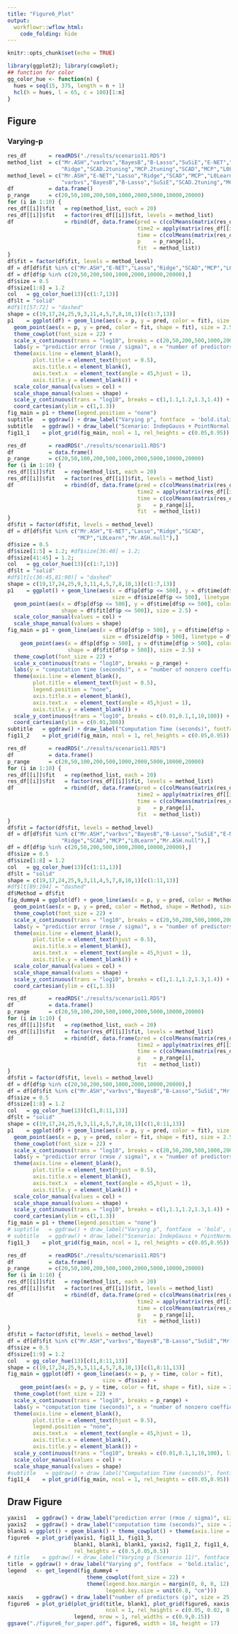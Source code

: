 ```yaml
---
title: "Figure6_Plot"
output:
  workflowr::wflow_html:
    code_folding: hide
---
```


```r
knitr::opts_chunk$set(echo = TRUE)
```

```r
library(ggplot2); library(cowplot);
## function for color
gg_color_hue <- function(n) {
  hues = seq(15, 375, length = n + 1)
  hcl(h = hues, l = 65, c = 100)[1:n]
}
```

## Figure

### Varying-p

```r
res_df       = readRDS("./results/scenario11.RDS")
method_list  = c("Mr.ASH","varbvs","BayesB","B-Lasso","SuSiE","E-NET","Lasso",
                 "Ridge","SCAD.2tuning","MCP.2tuning","SCAD","MCP","L0Learn","Mr.ASH.null")
method_level = c("Mr.ASH","E-NET","Lasso","Ridge","SCAD","MCP","L0Learn",
                 "varbvs","BayesB","B-Lasso","SuSiE","SCAD.2tuning","MCP.2tuning","Mr.ASH.null")
df           = data.frame()
p_range      = c(20,50,100,200,500,1000,2000,5000,10000,20000)
for (i in 1:10) {
res_df[[i]]$fit   = rep(method_list, each = 20)
res_df[[i]]$fit   = factor(res_df[[i]]$fit, levels = method_list)
df                = rbind(df, data.frame(pred = c(colMeans(matrix(res_df[[i]]$pred, 20, 14))),
                                         time2 = apply(matrix(res_df[[i]]$time, 20, 14), 2, median),
                                         time = c(colMeans(matrix(res_df[[i]]$time, 20, 14))),
                                         p    = p_range[i],
                                         fit  = method_list))
}
df$fit = factor(df$fit, levels = method_level)
df = df[df$fit %in% c("Mr.ASH","E-NET","Lasso","Ridge","SCAD","MCP","L0Learn","Mr.ASH.null"),]
df = df[df$p %in% c(20,50,200,500,1000,2000,10000,20000),]
df$size = 0.5
df$size[1:8] = 1.2
col   = gg_color_hue(13)[c(1:7,13)]
df$lt = "solid"
#df$lt[57:72] = "dashed"
shape = c(19,17,24,25,9,3,11,4,5,7,8,10,1)[c(1:7,13)]
p1    = ggplot(df) + geom_line(aes(x = p, y = pred, color = fit), size = df$size, linetype = df$lt) +
  geom_point(aes(x = p, y = pred, color = fit, shape = fit), size = 2.5) +
  theme_cowplot(font_size = 22) +
  scale_x_continuous(trans = "log10", breaks = c(20,50,200,500,1000,2000,10000,20000)) +
  labs(y = "predictior error (rmse / sigma)", x = "number of predictors (p)") +
  theme(axis.line = element_blank(),
        plot.title = element_text(hjust = 0.5),
        axis.title.x = element_blank(),
        axis.text.x  = element_text(angle = 45,hjust = 1),
        axis.title.y = element_blank()) +
  scale_color_manual(values = col) +
  scale_shape_manual(values = shape) +
  scale_y_continuous(trans = "log10", breaks = c(1,1.1,1.2,1.3,1.4)) +
  coord_cartesian(ylim = c(1,1.3))
fig_main = p1 + theme(legend.position = "none")
suptitle   = ggdraw() + draw_label("Varying p", fontface  = 'bold.italic', size = 14) 
subtitle   = ggdraw() + draw_label("Scenario: IndepGauss + PointNormal, n = 500, p = 20-20000, s = 20, pve = 0.5", fontface  = 'bold', size = 14) 
fig11_1    = plot_grid(fig_main, ncol = 1, rel_heights = c(0.05,0.95))
```

```r
res_df       = readRDS("./results/scenario11.RDS")
df           = data.frame()
p_range      = c(20,50,100,200,500,1000,2000,5000,10000,20000)
for (i in 1:10) {
res_df[[i]]$fit   = rep(method_list, each = 20)
res_df[[i]]$fit   = factor(res_df[[i]]$fit, levels = method_list)
df                = rbind(df, data.frame(pred = c(colMeans(matrix(res_df[[i]]$pred, 20, 14))),
                                         time2 = apply(matrix(res_df[[i]]$time, 20, 14), 2, median),
                                         time = c(colMeans(matrix(res_df[[i]]$time, 20, 14))),
                                         p    = p_range[i],
                                         fit  = method_list))
}
df$fit = factor(df$fit, levels = method_level)
df = df[df$fit %in% c("Mr.ASH","E-NET","Lasso","Ridge","SCAD",
                      "MCP","L0Learn","Mr.ASH.null"),]
df$size = 0.5
df$size[1:5] = 1.2; #df$size[36:40] = 1.2;
df$size[41:45] = 1.2;
col   = gg_color_hue(13)[c(1:7,13)]
df$lt = "solid"
#df$lt[c(36:45,81:90)] = "dashed"
shape = c(19,17,24,25,9,3,11,4,5,7,8,10,1)[c(1:7,13)]
p1    = ggplot() + geom_line(aes(x = df$p[df$p <= 500], y = df$time[df$p <= 500], color = df$fit[df$p <= 500]),
                                 size = df$size[df$p <= 500], linetype = df$lt[df$p <= 500]) +
  geom_point(aes(x = df$p[df$p <= 500], y = df$time[df$p <= 500], color = df$fit[df$p <= 500],
                 shape = df$fit[df$p <= 500]), size = 2.5) +
  scale_color_manual(values = col) +
  scale_shape_manual(values = shape)
fig_main = p1 + geom_line(aes(x = df$p[df$p > 500], y = df$time[df$p > 500], color = df$fit[df$p > 500]),
                              size = df$size[df$p > 500], linetype = df$lt[df$p > 500]) + 
    geom_point(aes(x = df$p[df$p > 500], y = df$time[df$p > 500], color = df$fit[df$p > 500],
                   shape = df$fit[df$p > 500]), size = 2.5) +
  theme_cowplot(font_size = 22) +
  scale_x_continuous(trans = "log10", breaks = p_range) +
  labs(y = "computation time (seconds)", x = "number of nonzero coefficients (s)") +
  theme(axis.line = element_blank(),
        plot.title = element_text(hjust = 0.5),
        legend.position = "none",
        axis.title.x = element_blank(),
        axis.text.x  = element_text(angle = 45,hjust = 1),
        axis.title.y = element_blank()) +
  scale_y_continuous(trans = "log10", breaks = c(0.01,0.1,1,10,100)) +
  coord_cartesian(ylim = c(0.01,300))
subtitle   = ggdraw() + draw_label("Computation Time (seconds)", fontface = 'bold', size = 14) 
fig11_2    = plot_grid(fig_main, ncol = 1, rel_heights = c(0.05,0.95))
```

```r
res_df       = readRDS("./results/scenario11.RDS")
df           = data.frame()
p_range      = c(20,50,100,200,500,1000,2000,5000,10000,20000)
for (i in 1:10) {
res_df[[i]]$fit   = rep(method_list, each = 20)
res_df[[i]]$fit   = factor(res_df[[i]]$fit, levels = method_list)
df                = rbind(df, data.frame(pred = c(colMeans(matrix(res_df[[i]]$pred, 20, 14))),
                                         time2 = apply(matrix(res_df[[i]]$time, 20, 14), 2, median),
                                         time = c(colMeans(matrix(res_df[[i]]$time, 20, 14))),
                                         p    = p_range[i],
                                         fit  = method_list))
}
df$fit = factor(df$fit, levels = method_level)
df = df[df$fit %in% c("Mr.ASH","varbvs","BayesB","B-Lasso","SuSiE","E-NET","Lasso",
                 "Ridge","SCAD","MCP","L0Learn","Mr.ASH.null"),]
df = df[df$p %in% c(20,50,200,500,1000,2000,10000,20000),]
df$size = 0.5
df$size[1:8] = 1.2
col   = gg_color_hue(13)[c(1:11,13)]
df$lt = "solid"
shape = c(19,17,24,25,9,3,11,4,5,7,8,10,1)[c(1:11,13)]
#df$lt[89:104] = "dashed"
df$Method = df$fit
fig_dummy4 = ggplot(df) + geom_line(aes(x = p, y = pred, color = Method), size = df$size, linetype = df$lt) +
  geom_point(aes(x = p, y = pred, color = Method, shape = Method), size = 2.5) +
  theme_cowplot(font_size = 22) +
  scale_x_continuous(trans = "log10", breaks = c(20,50,200,500,1000,2000,10000,20000)) +
  labs(y = "predictior error (rmse / sigma)", x = "number of predictors (p)") +
  theme(axis.line = element_blank(),
        plot.title = element_text(hjust = 0.5),
        axis.title.x = element_blank(),
        axis.text.x  = element_text(angle = 45,hjust = 1),
        axis.title.y = element_blank()) +
  scale_color_manual(values = col) +
  scale_shape_manual(values = shape) +
  scale_y_continuous(trans = "log10", breaks = c(1,1.1,1.2,1.3,1.4)) +
  coord_cartesian(ylim = c(1,1.3))
```

```r
res_df       = readRDS("./results/scenario11.RDS")
df           = data.frame()
p_range      = c(20,50,100,200,500,1000,2000,5000,10000,20000)
for (i in 1:10) {
res_df[[i]]$fit   = rep(method_list, each = 20)
res_df[[i]]$fit   = factor(res_df[[i]]$fit, levels = method_list)
df                = rbind(df, data.frame(pred = c(colMeans(matrix(res_df[[i]]$pred, 20, 14))),
                                         time2 = apply(matrix(res_df[[i]]$time, 20, 14), 2, median),
                                         time = c(colMeans(matrix(res_df[[i]]$time, 20, 14))),
                                         p    = p_range[i],
                                         fit  = method_list))
}
df$fit = factor(df$fit, levels = method_level)
df = df[df$p %in% c(20,50,200,500,1000,2000,10000,20000),]
df = df[df$fit %in% c("Mr.ASH","varbvs","BayesB","B-Lasso","SuSiE","Mr.ASH.null"),]
df$size = 0.5
df$size[1:8] = 1.2
col   = gg_color_hue(13)[c(1,8:11,13)]
df$lt = "solid"
shape = c(19,17,24,25,9,3,11,4,5,7,8,10,1)[c(1,8:11,13)]
p1    = ggplot(df) + geom_line(aes(x = p, y = pred, color = fit), size = df$size, linetype = df$lt) +
  geom_point(aes(x = p, y = pred, color = fit, shape = fit), size = 2.5) +
  theme_cowplot(font_size = 22) +
  scale_x_continuous(trans = "log10", breaks = c(20,50,200,500,1000,2000,10000,20000)) +
  labs(y = "predictior error (rmse / sigma)", x = "number of predictors (p)") +
  theme(axis.line = element_blank(),
        plot.title = element_text(hjust = 0.5),
        axis.title.x = element_blank(),
        axis.text.x  = element_text(angle = 45,hjust = 1),
        axis.title.y = element_blank()) +
  scale_color_manual(values = col) +
  scale_shape_manual(values = shape) +
  scale_y_continuous(trans = "log10", breaks = c(1,1.1,1.2,1.3,1.4)) +
  coord_cartesian(ylim = c(1,1.3))
fig_main = p1 + theme(legend.position = "none")
# suptitle   = ggdraw() + draw_label("Varying p", fontface  = 'bold', size = 14) 
# subtitle   = ggdraw() + draw_label("Scenario: IndepGauss + PointNormal, n = 500, p = 20-20000, s = 20, pve = 0.5", fontface  = 'bold', size = 14) 
fig11_3    = plot_grid(fig_main, ncol = 1, rel_heights = c(0.05,0.95))
```

```r
res_df       = readRDS("./results/scenario11.RDS")
df           = data.frame()
p_range      = c(20,50,100,200,500,1000,2000,5000,10000,20000)
for (i in 1:10) {
res_df[[i]]$fit   = rep(method_list, each = 20)
res_df[[i]]$fit   = factor(res_df[[i]]$fit, levels = method_list)
df                = rbind(df, data.frame(pred = c(colMeans(matrix(res_df[[i]]$pred, 20, 14))),
                                         time2 = apply(matrix(res_df[[i]]$time, 20, 14), 2, median),
                                         time = c(colMeans(matrix(res_df[[i]]$time, 20, 14))),
                                         p    = p_range[i],
                                         fit  = method_list))
}
df$fit = factor(df$fit, levels = method_level)
df = df[df$fit %in% c("Mr.ASH","varbvs","BayesB","B-Lasso","SuSiE","Mr.ASH.null"),]
df$size = 0.5
df$size[1:9] = 1.2
col   = gg_color_hue(13)[c(1,8:11,13)]
shape = c(19,17,24,25,9,3,11,4,5,7,8,10,1)[c(1,8:11,13)]
fig_main = ggplot(df) + geom_line(aes(x = p, y = time, color = fit),
                              size = df$size) + 
    geom_point(aes(x = p, y = time, color = fit, shape = fit), size = 2.5) +
  theme_cowplot(font_size = 22) +
  scale_x_continuous(trans = "log10", breaks = p_range) +
  labs(y = "computation time (seconds)", x = "number of nonzero coefficients (s)") +
  theme(axis.line = element_blank(),
        plot.title = element_text(hjust = 0.5),
        legend.position = "none",
        axis.text.x  = element_text(angle = 45,hjust = 1),
        axis.title.x = element_blank(),
        axis.title.y = element_blank()) +
  scale_y_continuous(trans = "log10", breaks = c(0.01,0.1,1,10,100), limits = c(0.01,300)) +
  scale_color_manual(values = col) +
  scale_shape_manual(values = shape)
#subtitle   = ggdraw() + draw_label("Computation Time (seconds)", fontface = 'bold', size = 14) 
fig11_4    = plot_grid(fig_main, ncol = 1, rel_heights = c(0.05,0.95))
```

## Draw Figure

```r
yaxis1   = ggdraw() + draw_label("prediction error (rmse / sigma)", size = 25, angle = 90)
yaxis2   = ggdraw() + draw_label("computation time (seconds)", size = 25, angle = 90)
blank1 = ggplot() + geom_blank() + theme_cowplot() + theme(axis.line = element_blank())
figure6  = plot_grid(yaxis1, fig11_1, fig11_3,
                     blank1, blank1, blank1, yaxis2, fig11_2, fig11_4, ncol = 3, rel_widths = c(0.03,0.5,0.5),
                     rel_heights = c(0.5,0.05,0.5))
# title    = ggdraw() + draw_label("Varying p (Scenario 11)", fontface = 'bold', size = 24)
title  = ggdraw() + draw_label("Varying p", fontface  = 'bold.italic', size = 24) 
legend   <- get_legend(fig_dummy4 +
                         theme_cowplot(font_size = 22) +
                         theme(legend.box.margin = margin(0, 0, 0, 12),
                               legend.key.size = unit(0.8, "cm")))
xaxis    = ggdraw() + draw_label("number of predictors (p)", size = 25, angle = 0)
figure6  = plot_grid(plot_grid(title, blank1, plot_grid(figure6, xaxis, rel_heights = c(0.97,0.03), nrow = 2),
                               ncol = 1, rel_heights = c(0.05, 0.02, 0.95)),
                     legend, nrow = 1, rel_widths = c(0.9,0.15))
ggsave("./figure6_for_paper.pdf", figure6, width = 18, height = 17)
```
